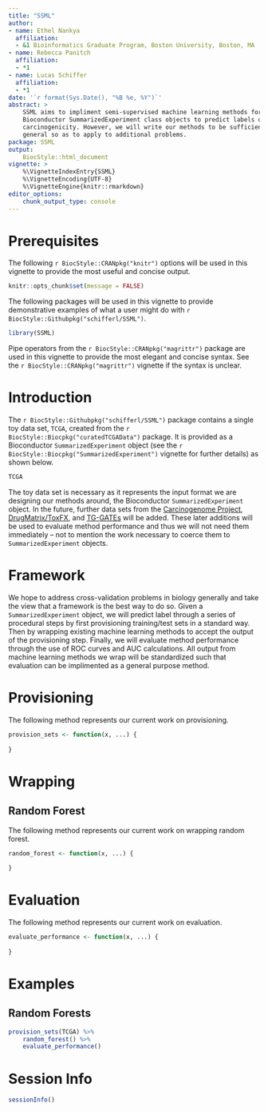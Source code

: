 ```yaml
---
title: "SSML"
author:
- name: Ethel Nankya
  affiliation:
  - &1 Bioinformatics Graduate Program, Boston University, Boston, MA
- name: Rebecca Panitch
  affiliation:
  - *1
- name: Lucas Schiffer
  affiliation:
  - *1
date: '`r format(Sys.Date(), "%B %e, %Y")`'
abstract: >
    SSML aims to impliment semi-supervised machine learning methods for
    Bioconductor SummarizedExperiment class objects to predict labels of
    carcinogenicity. However, we will write our methods to be sufficiently
    general so as to apply to additional problems.
package: SSML
output:
    BiocStyle::html_document
vignette: >
    %\VignetteIndexEntry{SSML}
    %\VignetteEncoding{UTF-8}
    %\VignetteEngine{knitr::rmarkdown}
editor_options:
    chunk_output_type: console
---
```


# Prerequisites

The following `r BiocStyle::CRANpkg("knitr")` options will be used in this
vignette to provide the most useful and concise output.

```r
knitr::opts_chunk$set(message = FALSE)
```

The following packages will be used in this vignette to provide demonstrative
examples of what a user might do with
`r BiocStyle::Githubpkg("schifferl/SSML")`.

```r
library(SSML)
```

Pipe operators from the `r BiocStyle::CRANpkg("magrittr")` package are used in
this vignette to provide the most elegant and concise syntax. See the
`r BiocStyle::CRANpkg("magrittr")` vignette if the syntax is unclear.

# Introduction

The `r BiocStyle::Githubpkg("schifferl/SSML")` package contains a single toy
data set, `TCGA`, created from the `r BiocStyle::Biocpkg("curatedTCGAData")`
package. It is provided as a Bioconductor `SummarizedExperiment` object (see the
`r BiocStyle::Biocpkg("SummarizedExperiment")` vignette for further details) as
shown below.

```r
TCGA
```

The toy data set is necessary as it represents the input format we are designing
our methods around, the Bioconductor `SummarizedExperiment` object. In the
future, further data sets from the
[Carcinogenome Project](https://carcinogenome.org/),
[DrugMatrix/ToxFX](https://ntp.niehs.nih.gov/results/toxfx/index.html), and
[TG-GATEs](https://toxico.nibiohn.go.jp/english/) will be added. These later
additions will be used to evaluate method performance and thus we will not need
them immediately – not to mention the work necessary to coerce them to
`SummarizedExperiment` objects.

# Framework

We hope to address cross-validation problems in biology generally and take the
view that a framework is the best way to do so. Given a `SummarizedExperiment`
object, we will predict label through a series of procedural steps by first
provisioning training/test sets in a standard way. Then by wrapping existing
machine learning methods to accept the output of the provisioning step. Finally,
we will evaluate method performance through the use of ROC curves and AUC
calculations. All output from machine learning methods we wrap will be
standardized such that evaluation can be implimented as a general purpose
method.

# Provisioning

The following method represents our current work on provisioning.

```r
provision_sets <- function(x, ...) {
    
}
```

# Wrapping

## Random Forest

The following method represents our current work on wrapping random forest.

```r
random_forest <- function(x, ...) {
    
}
```

# Evaluation

The following method represents our current work on evaluation.

```r
evaluate_performance <- function(x, ...) {
    
}
```

# Examples

## Random Forests

```r
provision_sets(TCGA) %>%
    random_forest() %>%
    evaluate_performance()
```

# Session Info

```r
sessionInfo()
```
